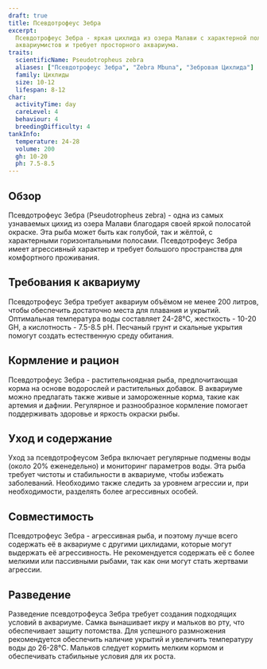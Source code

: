 ```yaml
---
draft: true
title: Псевдотрофеус Зебра
excerpt:
  Псевдотрофеус Зебра - яркая цихлида из озера Малави с характерной полосатой окраской. Подходит для опытных
  аквариумистов и требует просторного аквариума.
traits:
  scientificName: Pseudotropheus zebra
  aliases: ["Псевдотрофеус Зебра", "Zebra Mbuna", "Зебровая Цихлида"]
  family: Цихлиды
  size: 10-12
  lifespan: 8-12
char:
  activityTime: day
  careLevel: 4
  behaviour: 4
  breedingDifficulty: 4
tankInfo:
  temperature: 24-28
  volume: 200
  gh: 10-20
  ph: 7.5-8.5
---
```


## Обзор

Псевдотрофеус Зебра (Pseudotropheus zebra) - одна из самых узнаваемых цихид из озера Малави благодаря своей яркой
полосатой окраске. Эта рыба может быть как голубой, так и жёлтой, с характерными горизонтальными полосами. Псевдотрофеус
Зебра имеет агрессивный характер и требует большого пространства для комфортного проживания.

## Требования к аквариуму

Псевдотрофеус Зебра требует аквариум объёмом не менее 200 литров, чтобы обеспечить достаточно места для плавания и
укрытий. Оптимальная температура воды составляет 24-28°C, жесткость - 10-20 GH, а кислотность - 7.5-8.5 pH. Песчаный
грунт и скальные укрытия помогут создать естественную среду обитания.

## Кормление и рацион

Псевдотрофеус Зебра - растительноядная рыба, предпочитающая корма на основе водорослей и растительных добавок. В
аквариуме можно предлагать также живые и замороженные корма, такие как артемия и дафнии. Регулярное и разнообразное
кормление помогает поддерживать здоровье и яркость окраски рыбы.

## Уход и содержание

Уход за псевдотрофеусом Зебра включает регулярные подмены воды (около 20% еженедельно) и мониторинг параметров воды. Эта
рыба требует чистоты и стабильности в аквариуме, чтобы избежать заболеваний. Необходимо также следить за уровнем
агрессии и, при необходимости, разделять более агрессивных особей.

## Совместимость

Псевдотрофеус Зебра - агрессивная рыба, и поэтому лучше всего содержать её в аквариуме с другими цихлидами, которые
могут выдержать её агрессивность. Не рекомендуется содержать её с более мелкими или пассивными рыбами, так как они могут
стать жертвами агрессии.

## Разведение

Разведение псевдотрофеуса Зебра требует создания подходящих условий в аквариуме. Самка вынашивает икру и мальков во рту,
что обеспечивает защиту потомства. Для успешного размножения рекомендуется обеспечить наличие укрытий и увеличить
температуру воды до 26-28°C. Мальков следует кормить мелким кормом и обеспечивать стабильные условия для их роста.
